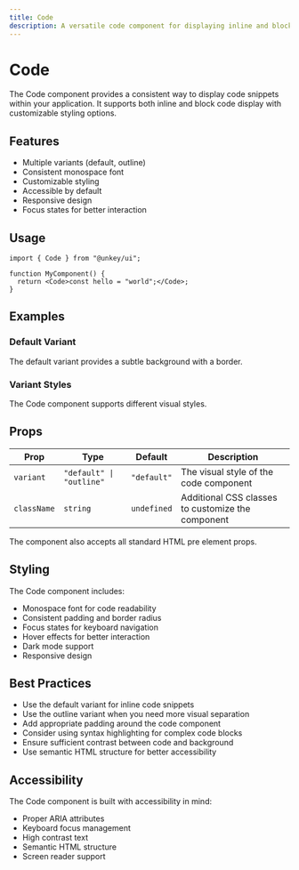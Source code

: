 ```yaml
---
title: Code
description: A versatile code component for displaying inline and block code snippets with customizable styling.
---
```



# Code

The Code component provides a consistent way to display code snippets within your application. It supports both inline and block code display with customizable styling options.

## Features

- Multiple variants (default, outline)
- Consistent monospace font
- Customizable styling
- Accessible by default
- Responsive design
- Focus states for better interaction

## Usage

```tsx
import { Code } from "@unkey/ui";

function MyComponent() {
  return <Code>const hello = "world";</Code>;
}
```

## Examples

### Default Variant

The default variant provides a subtle background with a border.

<CodeExample />

### Variant Styles

The Code component supports different visual styles.

<CodeVariants />

## Props

| Prop | Type | Default | Description |
|------|------|---------|-------------|
| `variant` | `"default" \| "outline"` | `"default"` | The visual style of the code component |
| `className` | `string` | `undefined` | Additional CSS classes to customize the component |

The component also accepts all standard HTML pre element props.

## Styling

The Code component includes:

- Monospace font for code readability
- Consistent padding and border radius
- Focus states for keyboard navigation
- Hover effects for better interaction
- Dark mode support
- Responsive design

## Best Practices

- Use the default variant for inline code snippets
- Use the outline variant when you need more visual separation
- Add appropriate padding around the code component
- Consider using syntax highlighting for complex code blocks
- Ensure sufficient contrast between code and background
- Use semantic HTML structure for better accessibility

## Accessibility

The Code component is built with accessibility in mind:

- Proper ARIA attributes
- Keyboard focus management
- High contrast text
- Semantic HTML structure
- Screen reader support 